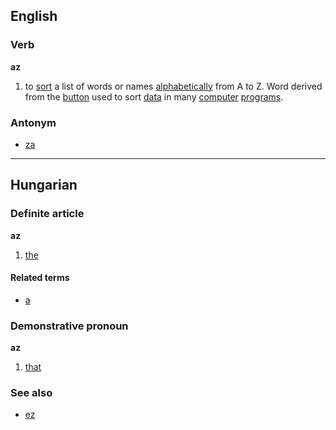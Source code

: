==English==
===Verb===
'''az''' 

# to [[sort]] a list of words or names [[alphabetically]] from A to Z. Word derived from the [[button]] used to sort [[data]] in many [[computer]] [[program]]s.

===Antonym===
* [[za]]

----

==Hungarian==
===Definite article===
'''az'''

# [[the]]

====Related terms====
*[[a]]

===Demonstrative pronoun===
'''az'''

# [[that]]

===See also===
*[[ez]]